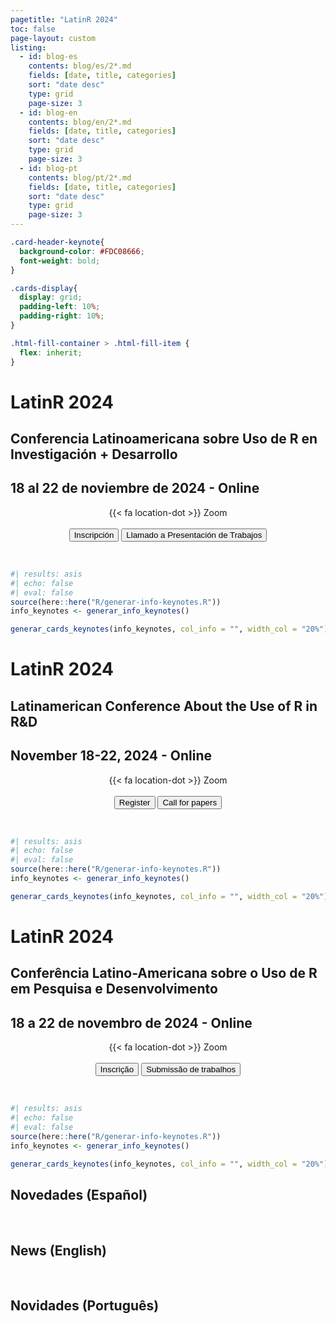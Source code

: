 ```yaml
---
pagetitle: "LatinR 2024"
toc: false
page-layout: custom
listing:
  - id: blog-es
    contents: blog/es/2*.md
    fields: [date, title, categories]
    sort: "date desc"
    type: grid
    page-size: 3
  - id: blog-en
    contents: blog/en/2*.md
    fields: [date, title, categories]
    sort: "date desc"
    type: grid
    page-size: 3
  - id: blog-pt
    contents: blog/pt/2*.md
    fields: [date, title, categories]
    sort: "date desc"
    type: grid
    page-size: 3        
---
```


```css
.card-header-keynote{
  background-color: #FDC08666;
  font-weight: bold;
}

.cards-display{
  display: grid;
  padding-left: 10%;
  padding-right: 10%;
}

.html-fill-container > .html-fill-item {
  flex: inherit;
}
```


::: {.content-visible when-profile="es"}
::: grid
::: {#banner .g-col-12}
# LatinR 2024

## Conferencia Latinoamericana sobre Uso de R en Investigación + Desarrollo

## 18 al 22 de noviembre de 2024 - Online

<center> {{< fa location-dot >}} Zoom </center>
<br>
</section>


<!-- <center><a href='cronograma/programa/preliminar.qmd'><button type="button" class="btn btn-light btn-lg">Programa</button></a></center> -->

<center> <a href='blog/es/2024-08-01-inscripcion.html'><button type="button" class="btn btn-light btn-lg"><i class="fa-solid fa-user-plus"></i> Inscripción</button></a> <a href='blog/es/2024-07-09-presentacion-trabajos-2024.html'><button type="button" class="btn btn-light btn-lg"><i class="fa-solid fa-file-circle-plus"></i> Llamado a Presentación de Trabajos</button></a></center>

<br>
:::
:::


<!-- ## Conferencistas -->

```r
#| results: asis
#| echo: false
#| eval: false
source(here::here("R/generar-info-keynotes.R"))
info_keynotes <- generar_info_keynotes()

generar_cards_keynotes(info_keynotes, col_info = "", width_col = "20%")

```




:::


:::: {.content-visible when-profile="en"}
::: grid
::: {#banner .g-col-12}
# LatinR 2024

## Latinamerican Conference About the Use of R in R&D

## November 18-22, 2024 - Online

<center> {{< fa location-dot >}} Zoom </center>
<br>
</section>


<!-- <center><a href='cronograma/programa/preliminar.qmd'><button type="button" class="btn btn-light btn-lg">Program</button></a></center> -->

<center> <a href='blog/en/2024-08-01-register.html'><button type="button" class="btn btn-light btn-lg"><i class="fa-solid fa-user-plus"></i> Register</button></a> <a href='blog/en/2024-07-09-call-for-papers-2024.html'><button type="button" class="btn btn-light btn-lg"><i class="fa-solid fa-file-circle-plus"></i> Call for papers</button></a></center>

<br>
:::
:::





<!-- ## Keynotes -->

```r
#| results: asis
#| echo: false
#| eval: false
source(here::here("R/generar-info-keynotes.R"))
info_keynotes <- generar_info_keynotes()

generar_cards_keynotes(info_keynotes, col_info = "", width_col = "20%")

```

::::

:::: {.content-visible when-profile="pt"}
::: grid
::: {#banner .g-col-12}
# LatinR 2024

## Conferência Latino-Americana sobre o Uso de R em Pesquisa e Desenvolvimento

## 18 a 22 de novembro de 2024 - Online

<center> {{< fa location-dot >}} Zoom</center>
<br>
</section>


<!-- <center><a href='cronograma/programa/preliminar.qmd'><button type="button" class="btn btn-light btn-lg">Programação</button></a></center> -->

<center> <a href='blog/pt/2024-08-01-inscricao.html'><button type="button" class="btn btn-light btn-lg"><i class="fa-solid fa-user-plus"></i> Inscrição</button></a> <a href='blog/pt/2024-07-09-apresentacao-trabalhos-2024.html'><button type="button" class="btn btn-light btn-lg"><i class="fa-solid fa-file-circle-plus"></i> Submissão de trabalhos</button></a></center>


<br>
:::
:::



<!-- ## Palestrantes principais -->

```r
#| results: asis
#| echo: false
#| eval: false
source(here::here("R/generar-info-keynotes.R"))
info_keynotes <- generar_info_keynotes()

generar_cards_keynotes(info_keynotes, col_info = "", width_col = "20%")

```

:::

## Novedades (Español)

::: {#blog-es}
:::
<br>

## News (English)

::: {#blog-en}
:::
<br>


## Novidades (Português)

::: {#blog-pt}
:::
<br>

